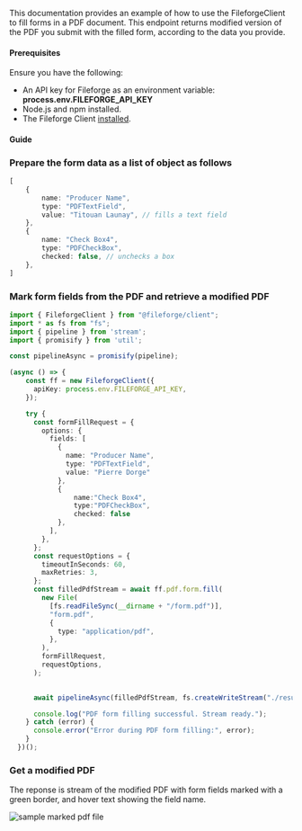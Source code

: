 This documentation provides an example of how to use the FileforgeClient to fill forms in a PDF document.
This endpoint returns modified version of the PDF you submit with the filled form, according to the data you provide.

#### Prerequisites

Ensure you have the following:

- An API key for Fileforge as an environment variable: **process.env.FILEFORGE_API_KEY**
- Node.js and npm installed.
- The Fileforge Client [installed](/getting-started/general/authentication).

#### Guide

<Steps>

### Prepare the form data as a list of object as follows

```typescript
[
    {
        name: "Producer Name",
        type: "PDFTextField",
        value: "Titouan Launay", // fills a text field
    },
    {
        name: "Check Box4",
        type: "PDFCheckBox",
        checked: false, // unchecks a box
    },
]
```

### Mark form fields from the PDF and retrieve a modified PDF

```typescript
import { FileforgeClient } from "@fileforge/client";
import * as fs from "fs";
import { pipeline } from 'stream';
import { promisify } from 'util';

const pipelineAsync = promisify(pipeline);

(async () => {
    const ff = new FileforgeClient({
      apiKey: process.env.FILEFORGE_API_KEY,
    });

    try {
      const formFillRequest = {
        options: {
          fields: [
            {
              name: "Producer Name",
              type: "PDFTextField",
              value: "Pierre Dorge"
            },
            {
                name:"Check Box4",
                type:"PDFCheckBox",
                checked: false
            },
          ],
        },
      };
      const requestOptions = {
        timeoutInSeconds: 60,
        maxRetries: 3,
      };
      const filledPdfStream = await ff.pdf.form.fill(
        new File(
          [fs.readFileSync(__dirname + "/form.pdf")],
          "form.pdf",
          {
            type: "application/pdf",
          },
        ),
        formFillRequest,
        requestOptions,
      );

      
      await pipelineAsync(filledPdfStream, fs.createWriteStream("./result_filled.pdf")); // ensures the whole file is written before the stream is closed

      console.log("PDF form filling successful. Stream ready.");
    } catch (error) {
      console.error("Error during PDF form filling:", error);
    }
  })();
```

### Get a modified PDF
The reponse is stream of the modified PDF with form fields marked with a green border, and hover text showing the field name.

![sample marked pdf file](../../../assets/form-pdf-marked.png)



</Steps>